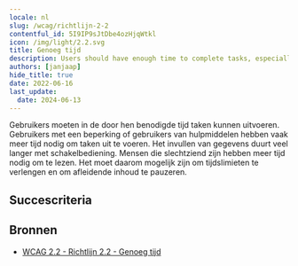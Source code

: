 ```yaml
---
locale: nl
slug: /wcag/richtlijn-2-2
contentful_id: 5I9IP9sJtDbe4ozHjqWtkl
icon: /img/light/2.2.svg
title: Genoeg tijd
description: Users should have enough time to complete tasks, especially when using assistive technologies.
authors: [janjaap]
hide_title: true
date: 2022-06-16
last_update:
  date: 2024-06-13
---
```


<Hero
  title="Genoeg tijd"
  image="/img/light/2.2.svg"
  alt="WCAG 2.2 icon"
  prefix="Richtlijn 2.2"
/>

Gebruikers moeten in de door hen benodigde tijd taken kunnen uitvoeren. Gebruikers met een beperking of gebruikers van hulpmiddelen hebben vaak meer tijd nodig om taken uit te voeren. Het invullen van gegevens duurt veel langer met schakelbediening. Mensen die slechtziend zijn hebben meer tijd nodig om te lezen. Het moet daarom mogelijk zijn om tijdslimieten te verlengen en om afleidende inhoud te pauzeren.

## Succescriteria

<LinkList title="Succescriteria" isHighlighted={true}>
  <LinkListItem
    url="/nl/richtlijnen/wcag/succescriterium-2-2-1"
    title="Succescriterium 2.2.1 - Timing aanpasbaar"
    label="Timing aanpasbaar"
    description="Ensure everyone has enough time to complete tasks."
    image="/img/light/2.2.1.svg"
    alt="WCAG 2.2.1 icon"
  />
  <LinkListItem
    url="/nl/richtlijnen/wcag/succescriterium-2-2-2"
    title="Succescriterium 2.2.2 - Pauzeren, stoppen, verbergen"
    label="Pauzeren, stoppen, verbergen"
    description="Ensure it is possible to pause, stop or hide moving parts on the screen."
    image="/img/light/2.2.2.svg"
    alt="WCAG 2.2.2 icon"
  />
  <LinkListItem
    url="/nl/richtlijnen/wcag/succescriterium-2-2-3"
    title="Succescriterium 2.2.3 - Geen timing"
    label="Geen timing"
    description="Timing should not be an essential part of the event or activity presented by the content, except for non-interactive synchronized media and real-time events."
    image="/img/light/2.2.3.svg"
    alt="WCAG 2.2.3 icon"
  />
  <LinkListItem
    url="/nl/richtlijnen/wcag/succescriterium-2-2-4"
    title="Succescriterium 2.2.4 - Onderbrekingen"
    label="Onderbrekingen"
    description="Interruptions can be postponed or suppressed by the user, except interruptions involving an emergency.  "
    image="/img/light/2.2.4.svg"
    alt="WCAG 2.2.4 icon"
  />
  <LinkListItem
    url="/nl/richtlijnen/wcag/succescriterium-2-2-5"
    title="Succescriterium 2.2.5 - Herauthentisering"
    label="Herauthentisering"
    description="When an authenticated session expires, the user can continue the activity without loss of data after re-authenticating."
    image="/img/light/2.2.5.svg"
    alt="WCAG 2.2.5 icon"
  />
  <LinkListItem
    url="/nl/richtlijnen/wcag/succescriterium-2-2-6"
    title="Succescriterium 2.2.6 - Time-outs"
    label="Time-outs"
    description="Users are warned of the duration of any user inactivity that could cause data loss, unless the data is preserved for more than 20 hours when the user does not take any actions."
    image="/img/light/2.2.6.svg"
    alt="WCAG 2.2.6 icon"
  />
</LinkList>

## Bronnen

- [WCAG 2.2 - Richtlijn 2.2 - Genoeg tijd](https://www.w3.org/Translations/WCAG22-nl/#genoeg-tijd)
